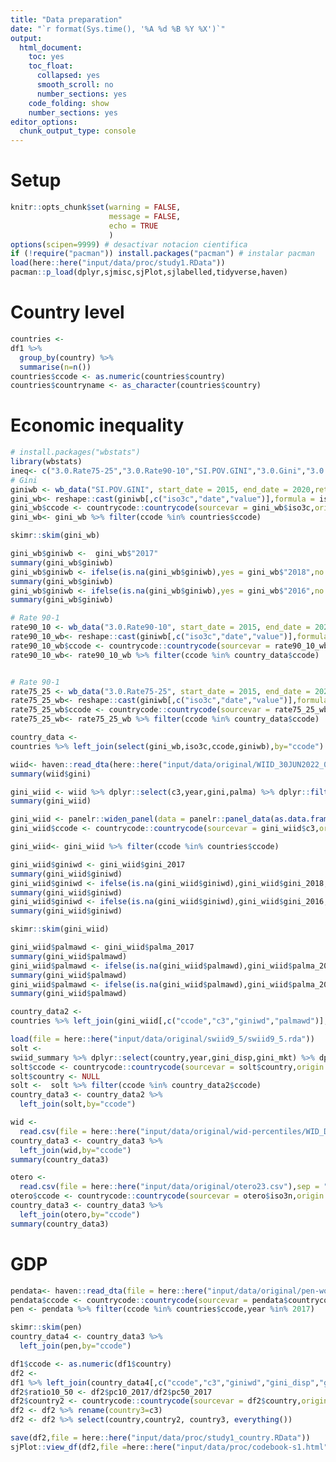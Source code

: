 ```yaml
---
title: "Data preparation"
date: "`r format(Sys.time(), '%A %d %B %Y %X')`"
output: 
  html_document: 
    toc: yes
    toc_float:
      collapsed: yes
      smooth_scroll: no
      number_sections: yes
    code_folding: show  
    number_sections: yes
editor_options: 
  chunk_output_type: console
---
```


# Setup

```r
knitr::opts_chunk$set(warning = FALSE, 
                      message = FALSE, 
                      echo = TRUE 
                      )
options(scipen=9999) # desactivar notacion cientifica
if (!require("pacman")) install.packages("pacman") # instalar pacman
load(here::here("input/data/proc/study1.RData"))
pacman::p_load(dplyr,sjmisc,sjPlot,sjlabelled,tidyverse,haven)
```

# Country level

```r
countries <- 
df1 %>% 
  group_by(country) %>% 
  summarise(n=n())
countries$ccode <- as.numeric(countries$country)
countries$countryname <- as_character(countries$country)
```


# Economic inequality

```r
# install.packages("wbstats")
library(wbstats)
ineq<- c("3.0.Rate75-25","3.0.Rate90-10","SI.POV.GINI","3.0.Gini","3.0.Gini_nozero")
# Gini
giniwb <- wb_data("SI.POV.GINI", start_date = 2015, end_date = 2020,return_wide = F)
gini_wb<- reshape::cast(giniwb[,c("iso3c","date","value")],formula = iso3c ~ date,value = "value")
gini_wb$ccode <- countrycode::countrycode(sourcevar = gini_wb$iso3c,origin = "iso3c",destination = "iso3n")
gini_wb<- gini_wb %>% filter(ccode %in% countries$ccode)

skimr::skim(gini_wb)

gini_wb$giniwb <-  gini_wb$"2017"
summary(gini_wb$giniwb)
gini_wb$giniwb <- ifelse(is.na(gini_wb$giniwb),yes = gini_wb$"2018",no = gini_wb$giniwb)
summary(gini_wb$giniwb)
gini_wb$giniwb <- ifelse(is.na(gini_wb$giniwb),yes = gini_wb$"2016",no = gini_wb$giniwb)
summary(gini_wb$giniwb)

# Rate 90-1
rate90_10 <- wb_data("3.0.Rate90-10", start_date = 2015, end_date = 2020,return_wide = F)
rate90_10_wb<- reshape::cast(giniwb[,c("iso3c","date","value")],formula = iso3c ~ date,value = "value")
rate90_10_wb$ccode <- countrycode::countrycode(sourcevar = rate90_10_wb$iso3c,origin = "iso3c",destination = "iso3n")
rate90_10_wb<- rate90_10_wb %>% filter(ccode %in% country_data$ccode)


# Rate 90-1
rate75_25 <- wb_data("3.0.Rate75-25", start_date = 2015, end_date = 2020,return_wide = F)
rate75_25_wb<- reshape::cast(giniwb[,c("iso3c","date","value")],formula = iso3c ~ date,value = "value")
rate75_25_wb$ccode <- countrycode::countrycode(sourcevar = rate75_25_wb$iso3c,origin = "iso3c",destination = "iso3n")
rate75_25_wb<- rate75_25_wb %>% filter(ccode %in% country_data$ccode)

country_data <- 
countries %>% left_join(select(gini_wb,iso3c,ccode,giniwb),by="ccode")
```

```r
wiid<- haven::read_dta(here::here("input/data/original/WIID_30JUN2022_0/WIID_30JUN2022_0.dta"))
summary(wiid$gini)

gini_wiid <- wiid %>% dplyr::select(c3,year,gini,palma) %>% dplyr::filter(year %in% c(2014:2019))
summary(gini_wiid)

gini_wiid <- panelr::widen_panel(data = panelr::panel_data(as.data.frame(gini_wiid), id = c3 , wave = year))
gini_wiid$ccode <- countrycode::countrycode(sourcevar = gini_wiid$c3,origin = "iso3c",destination = "iso3n")

gini_wiid<- gini_wiid %>% filter(ccode %in% countries$ccode)

gini_wiid$giniwd <- gini_wiid$gini_2017
summary(gini_wiid$giniwd)
gini_wiid$giniwd <- ifelse(is.na(gini_wiid$giniwd),gini_wiid$gini_2018,no = gini_wiid$giniwd)
summary(gini_wiid$giniwd)
gini_wiid$giniwd <- ifelse(is.na(gini_wiid$giniwd),gini_wiid$gini_2016,no = gini_wiid$giniwd)
summary(gini_wiid$giniwd)

skimr::skim(gini_wiid)

gini_wiid$palmawd <- gini_wiid$palma_2017
summary(gini_wiid$palmawd)
gini_wiid$palmawd <- ifelse(is.na(gini_wiid$palmawd),gini_wiid$palma_2018,no = gini_wiid$palmawd)
summary(gini_wiid$palmawd)
gini_wiid$palmawd <- ifelse(is.na(gini_wiid$palmawd),gini_wiid$palma_2016,no = gini_wiid$palmawd)
summary(gini_wiid$palmawd)

country_data2 <- 
countries %>% left_join(gini_wiid[,c("ccode","c3","giniwd","palmawd")],by="ccode")
```

```r
load(file = here::here("input/data/original/swiid9_5/swiid9_5.rda"))
solt <- 
swiid_summary %>% dplyr::select(country,year,gini_disp,gini_mkt) %>% dplyr::filter(year %in% c(2016))
solt$ccode <- countrycode::countrycode(sourcevar = solt$country,origin = "country.name",destination = "iso3n")
solt$country <- NULL
solt <-  solt %>% filter(ccode %in% country_data2$ccode)
country_data3 <- country_data2 %>% 
  left_join(solt,by="ccode")
```

```r
wid <- 
  read.csv(file = here::here("input/data/original/wid-percentiles/WID_Data_Metadata/WID_Data_28072023-104940.csv"),sep = ";")
country_data3 <- country_data3 %>% 
  left_join(wid,by="ccode")
summary(country_data3)
```

```r
otero <- 
  read.csv(file = here::here("input/data/original/otero23.csv"),sep = ";")
otero$ccode <- countrycode::countrycode(sourcevar = otero$iso3n,origin = "iso2c",destination = "iso3n")
country_data3 <- country_data3 %>% 
  left_join(otero,by="ccode")
summary(country_data3)
```

# GDP

```r
pendata<- haven::read_dta(file = here::here("input/data/original/pen-world/pwt1001.dta"))
pendata$ccode <- countrycode::countrycode(sourcevar = pendata$countrycode,origin = "iso3c",destination = "iso3n")
pen <- pendata %>% filter(ccode %in% countries$ccode,year %in% 2017) 

skimr::skim(pen)
country_data4 <- country_data3 %>% 
  left_join(pen,by="ccode")
```

```r
df1$ccode <- as.numeric(df1$country)
df2 <- 
df1 %>% left_join(country_data4[,c("ccode","c3","giniwd","gini_disp","gini_mkt","gini","gv_spen","palmawd","rgdpna","pc10_2017","pc50_2017","individualism","gdp")],by = "ccode")
df2$ratio10_50 <- df2$pc10_2017/df2$pc50_2017
df2$country2 <- countrycode::countrycode(sourcevar = df2$country,origin = "iso3n",destination = "country.name")
df2 <- df2 %>% rename(country3=c3)
df2 <- df2 %>% select(country,country2, country3, everything())
```

```r
save(df2,file = here::here("input/data/proc/study1_country.RData"))
sjPlot::view_df(df2,file =here::here("input/data/proc/codebook-s1.html") )
```
